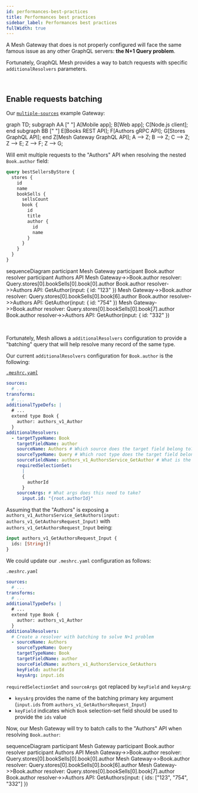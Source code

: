 ```yaml
---
id: performances-best-practices
title: Performances best practices
sidebar_label: Performances best practices
fullWidth: true
---
```


A Mesh Gateway that does is not properly configured will face the same famous issue as any other GraphQL servers: **the N+1 Query problem**.

Fortunately, GraphQL Mesh provides a way to batch requests with specific `additionalResolvers` parameters.

<p>&nbsp;</p>

## Enable requests batching

Our [`multiple-sources`](https://github.com/charlypoly/graphql-mesh-docs-first-gateway/tree/master/packages/multiple-sources) example Gateway:


<Graph>

graph TD;
subgraph AA [" "]
A[Mobile app];
B[Web app];
C[Node.js client];
end
subgraph BB [" "]
E[Books REST API];
F[Authors gRPC API];
G[Stores GraphQL API];
end
Z[Mesh Gateway GraphQL API];
A --> Z;
B --> Z;
C --> Z;
Z --> E;
Z --> F;
Z --> G;

</Graph>

Will emit multiple requests to the "Authors" API when resolving the nested `Book.author` field:

```graphql
query bestSellersByStore {
  stores {
    id
    name
    bookSells {
      sellsCount
      book {
        id
        title
        author {
          id
          name
        }
      }
    }
  }
}
```


<Graph>

sequenceDiagram
    participant Mesh Gateway
    participant Book.author resolver
    participant Authors API
    Mesh Gateway->>Book.author resolver: Query.stores[0].bookSells[0].book[0].author
    Book.author resolver->>Authors API: GetAuthor(input: \{ id: "123" \})
    Mesh Gateway->>Book.author resolver: Query.stores[0].bookSells[0].book[6].author
    Book.author resolver->>Authors API: GetAuthor(input: \{ id: "754" \})
    Mesh Gateway->>Book.author resolver: Query.stores[0].bookSells[0].book[7].author
    Book.author resolver->>Authors API: GetAuthor(input: \{ id: "332" \})

</Graph>


<p>&nbsp;</p>


Fortunately, Mesh allows a `additionalResolvers` configuration to provide a "batching" query that will help resolve many record of the same type.

Our current `additionalResolvers` configuration for `Book.author` is the following:

_[`.meshrc.yaml`](https://github.com/charlypoly/graphql-mesh-docs-first-gateway/tree/master/packages/multiple-sources/.meshrc.yaml)_
```yaml
sources:
  # ...
transforms:
  # ...
additionalTypeDefs: |
  # ...
  extend type Book {
    author: authors_v1_Author
  }
additionalResolvers:
  - targetTypeName: Book
    targetFieldName: author
    sourceName: Authors # Which source does the target field belong to?
    sourceTypeName: Query # Which root type does the target field belong to?
    sourceFieldName: authors_v1_AuthorsService_GetAuthor # What is the source field name?
    requiredSelectionSet:
      |
      {
        authorId
      }
    sourceArgs: # What args does this need to take?
      input.id: "{root.authorId}"
```


Assuming that the "Authors" is exposing a `authors_v1_AuthorsService_GetAuthors(input: authors_v1_GetAuthorsRequest_Input)` with `authors_v1_GetAuthorsRequest_Input` being:

```graphql
input authors_v1_GetAuthorsRequest_Input {
  ids: [String!]!
}
```


We could update our `.meshrc.yaml` configuration as follows:

_`.meshrc.yaml`_
```yaml
sources:
  # ...
transforms:
  # ...
additionalTypeDefs: |
  # ...
  extend type Book {
    author: authors_v1_Author
  }
additionalResolvers:
  # Create a resolver with batching to solve N+1 problem
  - sourceName: Authors
    sourceTypeName: Query
    targetTypeName: Book
    targetFieldName: author
    sourceFieldName: authors_v1_AuthorsService_GetAuthors
    keyField: authorId
    keysArg: input.ids
```

`requiredSelectionSet` and `sourceArgs` got replaced by `keyField` and `keysArg`:
- `keysArg` provides the name of the batching primary key argument (`input.ids` from `authors_v1_GetAuthorsRequest_Input`)
- `keyField` indicates which `Book` selection-set field should be used to provide the `ids` value


Now, our Mesh Gateway will try to batch calls to the "Authors" API when resolving `Book.author`:

<Graph>

sequenceDiagram
    participant Mesh Gateway
    participant Book.author resolver
    participant Authors API
    Mesh Gateway->>Book.author resolver: Query.stores[0].bookSells[0].book[0].author
    Mesh Gateway->>Book.author resolver: Query.stores[0].bookSells[0].book[6].author
    Mesh Gateway->>Book.author resolver: Query.stores[0].bookSells[0].book[7].author
    Book.author resolver->>Authors API: GetAuthors(input: \{ ids: ["123", "754", "332"] \})

</Graph>
